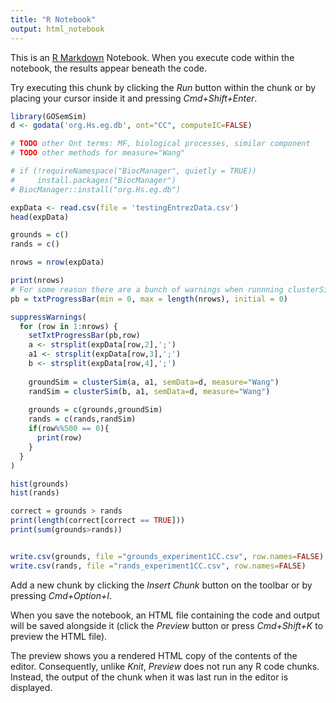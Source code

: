 ```yaml
---
title: "R Notebook"
output: html_notebook
---
```


This is an [R Markdown](http://rmarkdown.rstudio.com) Notebook. When you execute code within the notebook, the results appear beneath the code. 

Try executing this chunk by clicking the *Run* button within the chunk or by placing your cursor inside it and pressing *Cmd+Shift+Enter*. 

```r
library(GOSemSim)
d <- godata('org.Hs.eg.db', ont="CC", computeIC=FALSE)

# TODO other Ont terms: MF, biological processes, similar component
# TODO other methods for measure="Wang"

# if (!requireNamespace("BiocManager", quietly = TRUE))
#     install.packages("BiocManager")
# BiocManager::install("org.Hs.eg.db")
```
```r
expData <- read.csv(file = 'testingEntrezData.csv')
head(expData)

grounds = c()
rands = c()

nrows = nrow(expData)

print(nrows)
# For some reason there are a bunch of warnings when runnning clusterSim
pb = txtProgressBar(min = 0, max = length(nrows), initial = 0) 

suppressWarnings( 
  for (row in 1:nrows) {
    setTxtProgressBar(pb,row)
    a <- strsplit(expData[row,2],';')
    a1 <- strsplit(expData[row,3],';')
    b <- strsplit(expData[row,4],';')
  
    groundSim = clusterSim(a, a1, semData=d, measure="Wang")
    randSim = clusterSim(b, a1, semData=d, measure="Wang")
  
    grounds = c(grounds,groundSim)
    rands = c(rands,randSim)
    if(row%%500 == 0){
      print(row)
    }
  }
)

```

```r
hist(grounds)
hist(rands)

correct = grounds > rands
print(length(correct[correct == TRUE]))
print(sum(grounds>rands))


write.csv(grounds, file ="grounds_experiment1CC.csv", row.names=FALSE)
write.csv(rands, file ="rands_experiment1CC.csv", row.names=FALSE)

```

Add a new chunk by clicking the *Insert Chunk* button on the toolbar or by pressing *Cmd+Option+I*.

When you save the notebook, an HTML file containing the code and output will be saved alongside it (click the *Preview* button or press *Cmd+Shift+K* to preview the HTML file). 

The preview shows you a rendered HTML copy of the contents of the editor. Consequently, unlike *Knit*, *Preview* does not run any R code chunks. Instead, the output of the chunk when it was last run in the editor is displayed.

